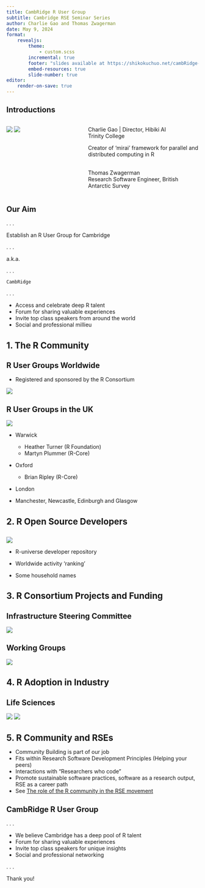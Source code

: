 ```yaml
---
title: CambRidge R User Group
subtitle: Cambridge RSE Seminar Series
author: Charlie Gao and Thomas Zwagerman
date: May 9, 2024
format:
    revealjs:
        theme:
            - custom.scss
        incremental: true
        footer: "slides available at https://shikokuchuo.net/cambRidge-rse-seminar"
        embed-resources: true
        slide-number: true
editor:
    render-on-save: true
---
```


## Introductions

<style>
h1 {
  font-size: 1.6em !important;
}
h2 {
  font-size: 1.4em !important;
}
</style>

::: columns
::: {.column width="40%"}

![](images/cg.jpg)
![](images/tz.jpg)

:::

::: {.column width="60%"}

Charlie Gao | Director, Hibiki AI <br />
Trinity College

Creator of ‘mirai’ framework for parallel and distributed computing in R

<br />
Thomas Zwagerman <br />
Research Software Engineer, British Antarctic Survey

:::
:::



## Our Aim

. . .

Establish an R User Group for Cambridge

. . .

a.k.a. 

. . .

`CambRidge`

. . .

::: {.nonincremental}
* Access and celebrate deep R talent
* Forum for sharing valuable experiences
* Invite top class speakers from around the world
* Social and professional millieu
:::


# 1. The R Community

## R User Groups Worldwide

::: {.nonincremental}
* Registered and sponsored by the R Consortium
:::

![](images/rugsworld.png)

## R User Groups in the UK

::: {layout-ncol=2}
![](images/rugsuk.png)

* Warwick
  + Heather Turner (R Foundation)
  + Martyn Plummer (R-Core)
  
* Oxford
  + Brian Ripley (R-Core)

* London

* Manchester, Newcastle, Edinburgh and Glasgow
::: 

# 2. R Open Source Developers

##

::: {layout-ncol=2}

![](images/runiv.png)

* R-universe developer repository

* Worldwide activity 'ranking'

* Some household names

:::

# 3. R Consortium Projects and Funding

## Infrastructure Steering Committee

![](images/funded.png)

## Working Groups

![](images/working.png)

# 4. R Adoption in Industry

## Life Sciences

![](images/rcons.png)
![](images/crew.png)

# 5. R Community and RSEs

::: {.nonincremental}
* Community Building is part of our job
* Fits within Research Software Development Principles (Helping your peers)
* Interactions with "Researchers who code"
* Promote sustainable software practices, software as a research output, RSE as a career path
* See [The role of the R community in the RSE movement](https://www.software.ac.uk/blog/role-r-community-research-software-engineering-movement)
:::

## CambRidge R User Group {.center}

. . .

::: {.nonincremental}
* We believe Cambridge has a deep pool of R talent
* Forum for sharing valuable experiences
* Invite top class speakers for unique insights
* Social and professional networking
:::

. . .

Thank you!
